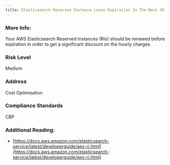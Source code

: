 ```yaml
---
title: Elasticsearch Reserved Instance Lease Expiration In The Next 30 Days
---
```


### More Info:

Your AWS Elasticsearch Reserved Instances (RIs) should be renewed before expiration in order to get a significant discount on the hourly charges.

### Risk Level

Medium

### Address

Cost Optimisation

### Compliance Standards

CBP

### Additional Reading:

- [https://docs.aws.amazon.com/elasticsearch-service/latest/developerguide/aes-ri.html](https://docs.aws.amazon.com/elasticsearch-service/latest/developerguide/aes-ri.html)
